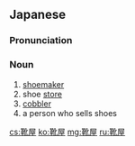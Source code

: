 ==Japanese==
{{ja-kanjitab|くつ|や|yomi=k}}

===Pronunciation===
{{ja-pron|くつや|yomi=k}}

===Noun===
{{ja-noun|くつや}}

# [[shoemaker]]
# shoe [[store]]
# [[cobbler]]
# a person who sells shoes

[[cs:靴屋]]
[[ko:靴屋]]
[[mg:靴屋]]
[[ru:靴屋]]